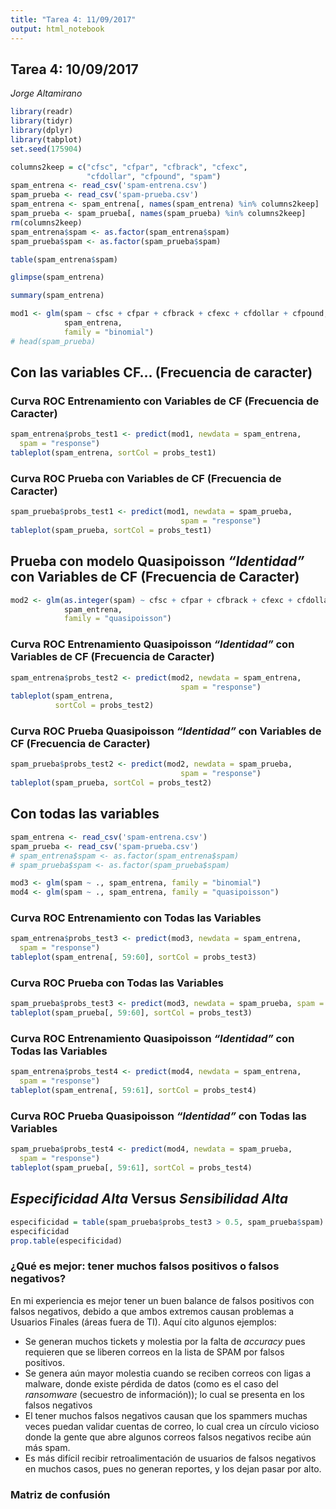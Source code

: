 ```yaml
---
title: "Tarea 4: 11/09/2017"
output: html_notebook
---
```

## Tarea 4: 10/09/2017
_Jorge Altamirano_

```r
library(readr)
library(tidyr)
library(dplyr)
library(tabplot)
set.seed(175904)
```

```r
columns2keep = c("cfsc", "cfpar", "cfbrack", "cfexc", 
                 "cfdollar", "cfpound", "spam")
spam_entrena <- read_csv('spam-entrena.csv')
spam_prueba <- read_csv('spam-prueba.csv')
spam_entrena <- spam_entrena[, names(spam_entrena) %in% columns2keep]
spam_prueba <- spam_prueba[, names(spam_prueba) %in% columns2keep]
rm(columns2keep)
spam_entrena$spam <- as.factor(spam_entrena$spam)
spam_prueba$spam <- as.factor(spam_prueba$spam)
```

```r
table(spam_entrena$spam)
```

```r
glimpse(spam_entrena)
```

```r
summary(spam_entrena)
```


```r
mod1 <- glm(spam ~ cfsc + cfpar + cfbrack + cfexc + cfdollar + cfpound,
            spam_entrena,
            family = "binomial")
# head(spam_prueba)
```
## Con las variables CF... (Frecuencia de caracter)

### Curva ROC Entrenamiento con Variables de CF (Frecuencia de Caracter)

```r
spam_entrena$probs_test1 <- predict(mod1, newdata = spam_entrena,
  spam = "response")
tableplot(spam_entrena, sortCol = probs_test1)
```

### Curva ROC Prueba con Variables de CF (Frecuencia de Caracter)

```r
spam_prueba$probs_test1 <- predict(mod1, newdata = spam_prueba,
                                      spam = "response")
tableplot(spam_prueba, sortCol = probs_test1)
```

## Prueba con modelo Quasipoisson _"Identidad"_ con Variables de CF (Frecuencia de Caracter)

```r
mod2 <- glm(as.integer(spam) ~ cfsc + cfpar + cfbrack + cfexc + cfdollar + cfpound,
            spam_entrena, 
            family = "quasipoisson")
```

### Curva ROC Entrenamiento Quasipoisson _"Identidad"_ con Variables de CF (Frecuencia de Caracter)

```r
spam_entrena$probs_test2 <- predict(mod2, newdata = spam_entrena,
                                      spam = "response")
tableplot(spam_entrena, 
          sortCol = probs_test2)
```


### Curva ROC Prueba Quasipoisson _"Identidad"_ con Variables de CF (Frecuencia de Caracter)

```r
spam_prueba$probs_test2 <- predict(mod2, newdata = spam_prueba,
                                      spam = "response")
tableplot(spam_prueba, sortCol = probs_test2)
```
## Con todas las variables 

```r
spam_entrena <- read_csv('spam-entrena.csv')
spam_prueba <- read_csv('spam-prueba.csv')
# spam_entrena$spam <- as.factor(spam_entrena$spam)
# spam_prueba$spam <- as.factor(spam_prueba$spam)

```

```r
mod3 <- glm(spam ~ ., spam_entrena, family = "binomial")
mod4 <- glm(spam ~ ., spam_entrena, family = "quasipoisson")
```

### Curva ROC Entrenamiento con Todas las Variables

```r
spam_entrena$probs_test3 <- predict(mod3, newdata = spam_entrena,
  spam = "response")
tableplot(spam_entrena[, 59:60], sortCol = probs_test3)
```

### Curva ROC Prueba con Todas las Variables

```r
spam_prueba$probs_test3 <- predict(mod3, newdata = spam_prueba, spam = "response")
tableplot(spam_prueba[, 59:60], sortCol = probs_test3)
```

### Curva ROC Entrenamiento Quasipoisson _"Identidad"_ con Todas las Variables

```r
spam_entrena$probs_test4 <- predict(mod4, newdata = spam_entrena,
  spam = "response")
tableplot(spam_entrena[, 59:61], sortCol = probs_test4)
```


### Curva ROC Prueba Quasipoisson _"Identidad"_ con Todas las Variables

```r
spam_prueba$probs_test4 <- predict(mod4, newdata = spam_prueba,
  spam = "response")
tableplot(spam_prueba[, 59:61], sortCol = probs_test4)
```

## _Especificidad Alta_ Versus _Sensibilidad Alta_

```r
especificidad = table(spam_prueba$probs_test3 > 0.5, spam_prueba$spam)
especificidad
prop.table(especificidad)
```



### ¿Qué es mejor: tener muchos falsos positivos o falsos negativos?

En mi experiencia es mejor tener un buen balance de falsos positivos con falsos negativos, debido a que ambos extremos causan problemas a Usuarios Finales (áreas fuera de TI). Aquí cito algunos ejemplos:

* Se generan muchos tickets y molestia por la falta de _accuracy_ pues requieren que se liberen correos en la lista de SPAM por falsos positivos.
* Se genera aún mayor molestia cuando se reciben correos con ligas a malware, donde existe pérdida de datos (como es el caso del _ransomware_ (secuestro de información)); lo cual se presenta en los falsos negativos
* El tener muchos falsos negativos causan que los spammers muchas veces puedan validar cuentas de correo, lo cual crea un círculo vicioso donde la gente que abre algunos correos falsos negativos recibe aún más spam.
* Es más difícil recibir retroalimentación de usuarios de falsos negativos en muchos casos, pues no generan reportes, y los dejan pasar por alto.

### Matriz de confusión

